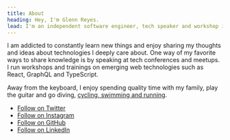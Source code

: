 ```yaml
---
title: About
heading: Hey, I'm Glenn Reyes.
lead: I'm an independent software engineer, tech speaker and workshop instructor based in Vienna.
---
```


I am addicted to constantly learn new things and enjoy sharing my thoughts and ideas about technologies I deeply care about. One way of my favorite ways to share knowledge is by speaking at tech conferences and meetups. I run workshops and trainings on emerging web technologies such as React, GraphQL and TypeScript.

Away from the keyboard, I enjoy spending quality time with my family, play the guitar and go diving, [cycling, swimming and running](https://www.strava.com/athletes/14875783).

- [Follow on Twitter](https://twitter.com/glnnrys)
- [Follow on Instagram](https://instagram.com/glnnrys)
- [Follow on GitHub](https://github.com/glennreyes)
- [Follow on LinkedIn](https://linkedin.com/in/glnnrys)
